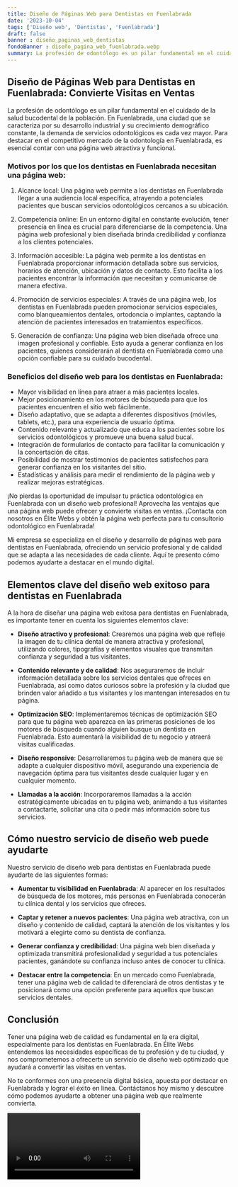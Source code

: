 ```yaml
---
title: Diseño de Páginas Web para Dentistas en Fuenlabrada
date: '2023-10-04'
tags: ['Diseño web', 'Dentistas', 'Fuenlabrada']
draft: false
banner : diseño_paginas_web_dentistas
fondoBanner : diseño_pagina_web_fuenlabrada.webp
summary: La profesión de odontólogo es un pilar fundamental en el cuidado de la salud bucodental de la población. En Fuenlabrada, una ciudad que se caracteriza por su desarrollo industrial y su crecimiento demográfico constante, la demanda de servicios odontológicos es cada vez mayor. Para destacar en el competitivo mercado de la odontología en Fuenlabrada, es esencial contar con una página web atractiva y funcional.
---
```


## Diseño de Páginas Web para Dentistas en Fuenlabrada: Convierte Visitas en Ventas

La profesión de odontólogo es un pilar fundamental en el cuidado de la salud bucodental de la población. En Fuenlabrada, una ciudad que se caracteriza por su desarrollo industrial y su crecimiento demográfico constante, la demanda de servicios odontológicos es cada vez mayor. Para destacar en el competitivo mercado de la odontología en Fuenlabrada, es esencial contar con una página web atractiva y funcional.

### Motivos por los que los dentistas en Fuenlabrada necesitan una página web:

1. Alcance local: Una página web permite a los dentistas en Fuenlabrada llegar a una audiencia local específica, atrayendo a potenciales pacientes que buscan servicios odontológicos cercanos a su ubicación.

2. Competencia online: En un entorno digital en constante evolución, tener presencia en línea es crucial para diferenciarse de la competencia. Una página web profesional y bien diseñada brinda credibilidad y confianza a los clientes potenciales.

3. Información accesible: La página web permite a los dentistas en Fuenlabrada proporcionar información detallada sobre sus servicios, horarios de atención, ubicación y datos de contacto. Esto facilita a los pacientes encontrar la información que necesitan y comunicarse de manera efectiva.

4. Promoción de servicios especiales: A través de una página web, los dentistas en Fuenlabrada pueden promocionar servicios especiales, como blanqueamientos dentales, ortodoncia o implantes, captando la atención de pacientes interesados en tratamientos específicos.

5. Generación de confianza: Una página web bien diseñada ofrece una imagen profesional y confiable. Esto ayuda a generar confianza en los pacientes, quienes considerarán al dentista en Fuenlabrada como una opción confiable para su cuidado bucodental.

### Beneficios del diseño web para los dentistas en Fuenlabrada:

- Mayor visibilidad en línea para atraer a más pacientes locales.
- Mejor posicionamiento en los motores de búsqueda para que los pacientes encuentren el sitio web fácilmente.
- Diseño adaptativo, que se adapta a diferentes dispositivos (móviles, tablets, etc.), para una experiencia de usuario óptima.
- Contenido relevante y actualizado que educa a los pacientes sobre los servicios odontológicos y promueve una buena salud bucal.
- Integración de formularios de contacto para facilitar la comunicación y la concertación de citas.
- Posibilidad de mostrar testimonios de pacientes satisfechos para generar confianza en los visitantes del sitio.
- Estadísticas y análisis para medir el rendimiento de la página web y realizar mejoras estratégicas.

¡No pierdas la oportunidad de impulsar tu práctica odontológica en Fuenlabrada con un diseño web profesional! Aprovecha las ventajas que una página web puede ofrecer y convierte visitas en ventas. ¡Contacta con nosotros en Élite Webs y obtén la página web perfecta para tu consultorio odontológico en Fuenlabrada!

<GifSeo />

<Cta />

Mi empresa se especializa en el diseño y desarrollo de páginas web para dentistas en Fuenlabrada, ofreciendo un servicio profesional y de calidad que se adapta a las necesidades de cada cliente. Aquí te presento cómo podemos ayudarte a destacar en el mundo digital.

## Elementos clave del diseño web exitoso para dentistas en Fuenlabrada

A la hora de diseñar una página web exitosa para dentistas en Fuenlabrada, es importante tener en cuenta los siguientes elementos clave:

- **Diseño atractivo y profesional**: Crearemos una página web que refleje la imagen de tu clínica dental de manera atractiva y profesional, utilizando colores, tipografías y elementos visuales que transmitan confianza y seguridad a tus visitantes.

- **Contenido relevante y de calidad**: Nos aseguraremos de incluir información detallada sobre los servicios dentales que ofreces en Fuenlabrada, así como datos curiosos sobre la profesión y la ciudad que brinden valor añadido a tus visitantes y los mantengan interesados en tu página.

- **Optimización SEO**: Implementaremos técnicas de optimización SEO para que tu página web aparezca en las primeras posiciones de los motores de búsqueda cuando alguien busque un dentista en Fuenlabrada. Esto aumentará la visibilidad de tu negocio y atraerá visitas cualificadas.

- **Diseño responsive**: Desarrollaremos tu página web de manera que se adapte a cualquier dispositivo móvil, asegurando una experiencia de navegación óptima para tus visitantes desde cualquier lugar y en cualquier momento.

- **Llamadas a la acción**: Incorporaremos llamadas a la acción estratégicamente ubicadas en tu página web, animando a tus visitantes a contactarte, solicitar una cita o pedir más información sobre tus servicios.

## Cómo nuestro servicio de diseño web puede ayudarte

Nuestro servicio de diseño web para dentistas en Fuenlabrada puede ayudarte de las siguientes formas:

- **Aumentar tu visibilidad en Fuenlabrada**: Al aparecer en los resultados de búsqueda de los motores, más personas en Fuenlabrada conocerán tu clínica dental y los servicios que ofreces.

- **Captar y retener a nuevos pacientes**: Una página web atractiva, con un diseño y contenido de calidad, captará la atención de los visitantes y los motivará a elegirte como su dentista de confianza.

- **Generar confianza y credibilidad**: Una página web bien diseñada y optimizada transmitirá profesionalidad y seguridad a tus potenciales pacientes, ganándote su confianza incluso antes de conocer tu clínica.

- **Destacar entre la competencia**: En un mercado como Fuenlabrada, tener una página web de calidad te diferenciará de otros dentistas y te posicionará como una opción preferente para aquellos que buscan servicios dentales.

## Conclusión

Tener una página web de calidad es fundamental en la era digital, especialmente para los dentistas en Fuenlabrada. En Élite Webs entendemos las necesidades específicas de tu profesión y de tu ciudad, y nos comprometemos a ofrecerte un servicio de diseño web optimizado que ayudará a convertir las visitas en ventas.

No te conformes con una presencia digital básica, apuesta por destacar en Fuenlabrada y lograr el éxito en línea. Contáctanos hoy mismo y descubre cómo podemos ayudarte a obtener una página web que realmente convierta.

<Video />

<CtaBot job='Dentistas' city='Fuenlabrada'/>

<Gmaps query='Fuenlabrada+españa+maps' />
